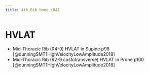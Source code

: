 ```yaml
---
title: 4th Rib bone (R4)
---
```


# HVLAT

- Mid-Thoracic Rib (R4-9) HVLAT in Supine p98 [@dunningSMT1HighVelocityLowAmplitude2018]
- Mid-Thoracic Rib (R2-9 costotransverse) HVLAT in Prone p100 [@dunningSMT1HighVelocityLowAmplitude2018]